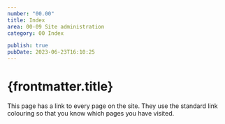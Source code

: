 ```yaml
---
number: "00.00"
title: Index
area: 00-09 Site administration
category: 00 Index

publish: true
pubDate: 2023-06-23T16:10:25
---
```



# {frontmatter.title}

This page has a link to every page on the site. They use the standard link colouring so that you know which pages you have visited.

<Index />
